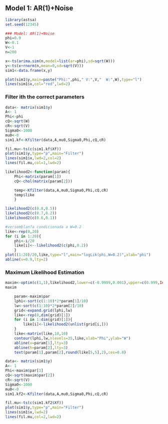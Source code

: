 ## Model 1: AR(1)+Noise

```r
library(astsa)
set.seed(12345)

### Model: AR(1)+Noise
phi=0.9
W<-0.1
V<-1
n=200

x<-ts(arima.sim(n,model=list(ar=phi),sd=sqrt(W)))
y<-ts(x+rnorm(n,mean=0,sd=sqrt(V)))
sim1<-data.frame(x,y)

plot(sim1$y,main=paste("Phi:",phi," V:",V,"  W:",W),type="l")
lines(sim1$x,col="red",lwd=2)

```



### Filter ith the correct parameters

```r
data<- matrix(sim1$y)
A<- 1
Phi<-phi
cQ<-sqrt(W)
cR<-sqrt(V)
Sigma0<-1000
mu0<-0
sim1.kf<-Kfilter(data,A,mu0,Sigma0,Phi,cQ,cR)

```


```r
fil.mu<-ts(c(sim1.kf$Xf))
plot(sim1$y,type="p",main="Filter")
lines(sim1$x,lwd=2,col=2)
lines(fil.mu,col=1,lwd=2)
```



```r

likelihood2<-function(param){
	Phi<-matrix(param[1])
	cQ<-chol(matrix(param[2]))

	temp<-Kfilter(data,A,mu0,Sigma0,Phi,cQ,cR)
	temp$like
	}
```

```r

likelihood2(c(0.8,0.5))
likelihood2(c(0.7,0.2))
likelihood2(c(0.6,0.1))
```


```r
#versemblan?a condicionada a W=0.2
like<-rep(0,20)
for (i in 1:20){
	phi<-i/20
	like[i]<--likelihood2(c(phi,0.2))
	}
plot((1:20)/20,like,type="l",main="logLik(phi,W=0.2)",xlab="phi")
abline(v=0.9,lty=2)
```

### Maximum Likelihood Estimation

```r

maxim<-optim(c(1,1),likelihood2,lower=c(-0.9999,0.001),upper=c(0.999,Inf),method="L-BFGS-B")
maxim
```

```r

	param<-maxim$par
	lphi<-sort(c(1:10)*2*param[1]/10)
	lw<-sort(c(1:10)*2*param[2]/10)
	grid<-expand.grid(lphi,lw)
	like<-rep(0,dim(grid)[1])
	for (i in 1:dim(grid)[1]){
		like[i]<-likelihood2(unlist(grid[i,]))
	}
	like<-matrix(like,10,10)
 	contour(lphi,lw,nlevels=35,like,xlab="Phi",ylab="W")
	abline(v=param[1],lty=3)
	abline(h=param[2],lty=3)
	text(param[1],param[2],round(like[5,5],2),cex=0.8)


```

```r
data<- matrix(sim1$y)
A<- 1
Phi<-maxim$par[1]
cQ<-sqrt(maxim$par[2])
cR<-sqrt(V)
Sigma0<-1000
mu0<-0
sim1.kf2<-Kfilter(data,A,mu0,Sigma0,Phi,cQ,cR)

```

```r
fil.mu<-ts(c(sim1.kf2$Xf))
plot(sim1$y,type="p",main="Filter")
lines(sim1$x,lwd=2)
lines(fil.mu,col=2,lwd=2)
```